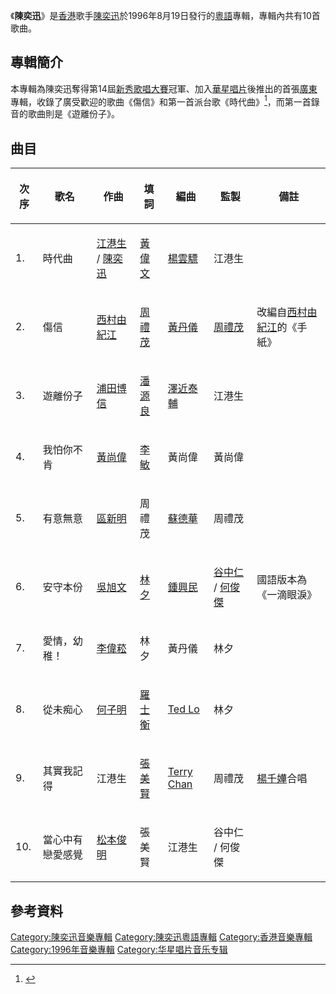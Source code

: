 {{Infobox album
| name       = 陳奕迅
| type       = [[專輯|專輯]]
| artist     = [[陳奕迅|陳奕迅]]
| cover      = 陳奕迅 - 陳奕迅 同名專輯.jpg
<!-- 未知參數 | background = orange -->
| released   = 1996年8月19日
| recorded   = 
| genre      = 粵語流行
| length     = 
| label      = [[華星唱片|華星唱片]]
| producer   = 
| prev_title = 
| prev_year  = 
| next_title = [[一滴眼淚|一滴眼淚]]
| next_year  = 1997
}}
《'''陳奕迅'''》是[[香港|香港]]歌手[[陳奕迅|陳奕迅]]於1996年8月19日發行的[[粵語|粵語]]專輯，專輯內共有10首歌曲。

==專輯簡介==
本專輯為陳奕迅奪得第14屆[[新秀歌唱大賽|新秀歌唱大賽]]冠軍、加入[[華星唱片|華星唱片]]後推出的首張[[粤语流行音乐|廣東]]專輯，收錄了廣受歡迎的歌曲《傷信》和第一首派台歌《時代曲》<ref>{{cite news|url=https://hk.on.cc/hk/bkn/cnt/entertainment/20210209/bkn-20210209121550772-0209_00862_001.html|title=學友王菲好清澀　聽歌仲要睇埋唱片封套|publisher=東網|date=2021-02-09}}</ref>，而第一首錄音的歌曲則是《遊離份子》。

== 曲目 ==
{| class="wikitable"
|-
!次序
!歌名
!作曲
!填詞
!編曲
!監製
!備註
|-
| 1. || 時代曲 || [[江港生|江港生]] / [[陳奕迅|陳奕迅]] || [[黃偉文|黃偉文]] || [[楊雲驃|楊雲驃]] || 江港生 ||
|-
| 2. || 傷信 || [[西村由紀江|西村由紀江]] || [[周禮茂|周禮茂]] || [[黃丹儀|黃丹儀]] || [[周禮茂|周禮茂]] ||改編自[[西村由紀江|西村由紀江]]的《手紙》
|-
| 3. || 遊離份子 || [[浦田博信|浦田博信]] || [[潘源良|潘源良]] || [[澤近泰輔|澤近泰輔]] || 江港生 ||
|-
| 4. || 我怕你不肯 || [[黃尚偉|黃尚偉]] || [[李敏|李敏]] || 黃尚偉 || 黃尚偉 ||
|-
| 5. || 有意無意 || [[區新明|區新明]]  || 周禮茂 || [[蘇德華|蘇德華]]  || 周禮茂 || 
|-
| 6. || 安守本份 || [[吳旭文|吳旭文]] || [[林夕|林夕]] || [[鍾興民|鍾興民]] || [[谷中仁|谷中仁]] / [[何俊傑|何俊傑]]  || 國語版本為《一滴眼淚》
|-
| 7. || 愛情，幼稚！ || [[李偉菘|李偉菘]] || 林夕 || 黃丹儀 || 林夕 || 
|-
| 8. || 從未痴心 || [[何子明|何子明]] || [[羅士衡|羅士衡]] || [[Ted_Lo|Ted Lo]] || 林夕 || 
|-
| 9. || 其實我記得 || 江港生 || [[張美賢|張美賢]] || [[Terry_Chan|Terry Chan]]  || 周禮茂 ||[[楊千嬅|楊千嬅]]合唱
|-
| 10. || 當心中有戀愛感覺 || [[松本俊明|松本俊明]] || 張美賢 || 江港生 || 谷中仁 / 何俊傑 ||
|}

==參考資料==
{{reflist}}

{{陳奕迅}}

[[Category:陳奕迅音樂專輯|Category:陳奕迅音樂專輯]]
[[Category:陳奕迅粵語專輯|Category:陳奕迅粵語專輯]]
[[Category:香港音樂專輯|Category:香港音樂專輯]]
[[Category:1996年音樂專輯|Category:1996年音樂專輯]]
[[Category:华星唱片音乐专辑|Category:华星唱片音乐专辑]]